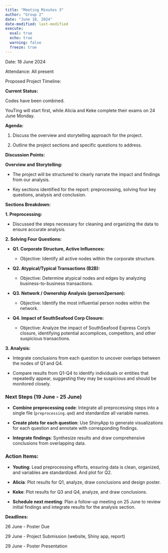 ```yaml
---
title: "Meeting Minutes 3"
author: "Group 2"
date: "June 18, 2024"
date-modified: last-modified
execute: 
  eval: true
  echo: true
  warning: false
  freeze: true
---
```


Date: 18 June 2024

Attendance: All present

Proposed Project Timeline:

**Current Status:**

Codes have been combined.

YouTing will start first, while Alicia and Keke complete their exams on 24 June Monday.

**Agenda:**

1.  Discuss the overview and storytelling approach for the project.

2.  Outline the project sections and specific questions to address.

**Discussion Points:**

**Overview and Storytelling:**

-   The project will be structured to clearly narrate the impact and findings from our analysis.

-   Key sections identified for the report: preprocessing, solving four key questions, analysis and conclusion.

**Sections Breakdown:**

**1. Preprocessing:**

-   Discussed the steps necessary for cleaning and organizing the data to ensure accurate analysis.

**2. Solving Four Questions:**

-   **Q1. Corporate Structure, Active Influences:**

    -   Objective: Identify all active nodes within the corporate structure.

-   **Q2. Atypical/Typical Transactions (B2B):**

    -   Objective: Determine atypical nodes and edges by analyzing business-to-business transactions.

-   **Q3. Network / Ownership Analysis (person2person):**

    -   Objective: Identify the most influential person nodes within the network.

-   **Q4. Impact of SouthSeafood Corp Closure:**

    -   Objective: Analyze the impact of SouthSeafood Express Corp's closure, identifying potential accomplices, competitors, and other suspicious transactions.

**3. Analysis:**

-   Integrate conclusions from each question to uncover overlaps between the nodes of Q1 and Q4.

-   Compare results from Q1-Q4 to identify individuals or entities that repeatedly appear, suggesting they may be suspicious and should be monitored closely.

### Next Steps (19 June - 25 June)

-   **Combine preprocessing code**: Integrate all preprocessing steps into a single file (`preprocessing.qmd`) and standardize all variable names.

-   **Create plots for each question**: Use ShinyApp to generate visualizations for each question and annotate with corresponding findings.

-   **Integrate findings**: Synthesize results and draw comprehensive conclusions from overlapping data.

### Action Items:

-   **Youting**: Lead preprocessing efforts, ensuring data is clean, organized, and variables are standardized. And plot for Q2.

-   **Alicia**: Plot results for Q1, analyze, draw conclusions and design poster.

-   **Keke**: Plot results for Q3 and Q4, analyze, and draw conclusions.

-   **Schedule next meeting**: Plan a follow-up meeting on 25 June to review initial findings and integrate results for the analysis section.

**Deadlines:**

26 June - Poster Due

29 June - Project Submission (website, Shiny app, report)

29 June - Poster Presentation

